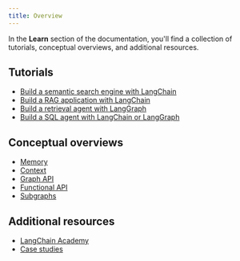 ```yaml
---
title: Overview
---
```


In the **Learn** section of the documentation, you'll find a collection of tutorials, conceptual overviews, and additional resources.

## <Icon icon="code" size={20} /> Tutorials

- [Build a semantic search engine with LangChain](/oss/javascript/langchain/knowledge-base)
- [Build a RAG application with LangChain](/oss/javascript/langchain/rag)
- [Build a retrieval agent with LangGraph](/oss/javascript/langgraph/agentic-rag)
- [Build a SQL agent with LangChain or LangGraph](/oss/javascript/langchain/sql-agent)

## <Icon icon="book" size={20} /> Conceptual overviews

- [Memory](/oss/javascript/concepts/memory)
- [Context](/oss/javascript/concepts/context)
- [Graph API](/oss/javascript/langgraph/graph-api)
- [Functional API](/oss/javascript/langgraph/functional-api)
- [Subgraphs](/oss/javascript/concepts/subgraphs)

## <Icon icon="list" size={20} /> Additional resources

- [LangChain Academy](https://academy.langchain.com/)
- [Case studies](/oss/javascript/langgraph/case-studies)
